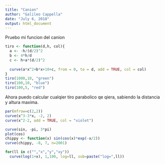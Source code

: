 ```yaml
---
title: "Canion"
author: "Galileo Cappella"
date: "July 6, 2018"
output: html_document
---
```

Pruebo mi funcion del canion

```r
tiro <- function(d,h, col){
  a <- -h/(d/2)^2
  b <- 4*h/d
  c <- h+a*(d/2)^2
  
  curve(a*x^2+b*x+10+c, from = 0, to = d, add = TRUE, col = col)
}
tiro(1000,10, "green")
tiro(100,10, "blue")
tiro(100,5, "red")
```

Ahora puedo calcular cualqier tiro parabolico qe qiera, sabiendo la distancia y altura maxima.
```r
par(mfrow=c(2,2))
curve(x^3-3*x, -2, 2)
curve(x^2-2, add = TRUE, col = "violet")

curve(sin, -pi, 3*pi)
plot(cos)
chippy <- function(x) sin(cos(x)*exp(-x/2))
curve(chippy, -8, 7, n=2001)

for(ll in c("","x","y","xy"))
  curve(log(1+x), 1,100, log=ll, sub=paste("log=",ll))

```

